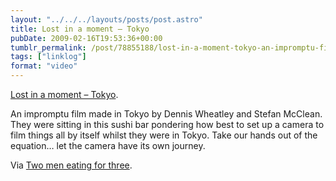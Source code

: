 ```yaml
---
layout: "../../../layouts/posts/post.astro"
title: Lost in a moment – Tokyo
pubDate: 2009-02-16T19:53:36+00:00
tumblr_permalink: /post/78855188/lost-in-a-moment-tokyo-an-impromptu-film-made
tags: ["linklog"]
format: "video"
---
```



<YouTube id="https://www.youtube.com/watch?v=ySrsZuD4w0c" />

[Lost in a moment &#8211; Tokyo][1].

An impromptu film made in Tokyo by Dennis Wheatley and Stefan McClean. They were sitting in this sushi bar pondering how best to set up a camera to film things all by itself whilst they were in Tokyo. Take our hands out of the equation&hellip; let the camera have its own journey.

Via [Two men eating for three][2].

[1]: https://www.youtube.com/watch?v=ySrsZuD4w0c
[2]: http://twomeneatingforthree.com/
